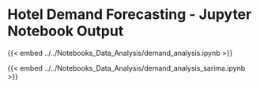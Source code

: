 # Hotel Demand Forecasting - Jupyter Notebook Output {#sec-Demand_Appendix}

{{< embed ../../Notebooks_Data_Analysis/demand_analysis.ipynb >}}

{{< embed ../../Notebooks_Data_Analysis/demand_analysis_sarima.ipynb >}}